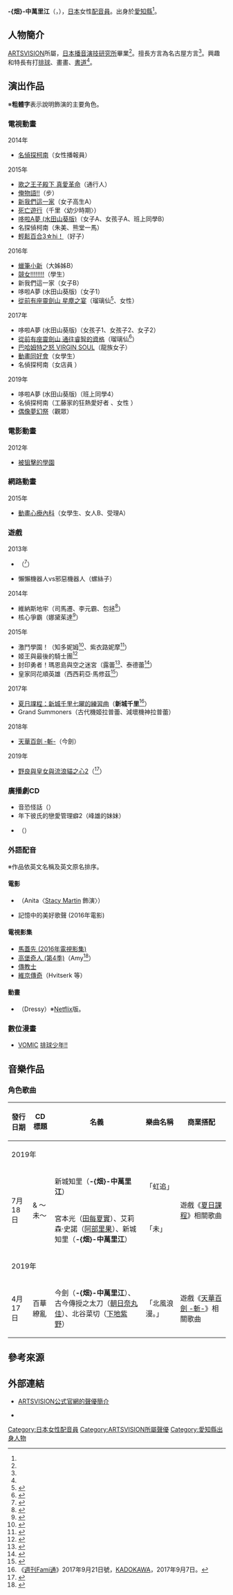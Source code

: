 {{multiple issues|
{{Notability Unreferenced|time=2016-08-26T04:13:41+00:00}}
{{Primarysources|time=2016-08-26T04:13:41+00:00}}
}}
{{noteTA|G1=Anime}}
{{配音員
|姓名= 畑中萬里江
|圖片= 
|尺寸= 
|替代= 
|簡介= 
|本名= 
|外文名= 畑中 万里江
|外文= ja
|羅馬拼音= 
|英文名= 
|暱稱= 
|藝名= 
|國籍= 
|籍貫= 
|出生地= 
|出身地= {{JPN}}[[愛知縣|愛知縣]]
|死歿地= 
|出生名= 
|生年= 
|生月= 8
|生日= 24
|歿年= 
|歿月= 
|歿日= 
|血型= 
|配演語言= 
|教育程度= 
|母校= 
|所屬= [[ARTSVISION|ARTSVISION]]
|宗教信仰= 
|配偶= 
|活躍年代= 
|出道作= 
|代表作= '''動畫'''<br />瑠璃仙（[[從前有座靈劍山|從前有座靈劍山]]）<br />步（[[俺物語！！|俺物語!!]]）<hr />'''遊戲'''<br />新城千里（[[夏日課堂|夏日課堂]]）
|網站= 
|其他= 
|module= {{japanese|embed=yes|畑中 万里江|はたなか まりえ|Hatanaka Marie}}
}}
'''-{畑}-中萬里江'''（{{lang-ja|畑中 万里江}}，{{bd||8月24日<ref name="arts-pro">{{Cite web|url=http://www.artsvision.co.jp/talent/627/|title=ARTSVISION公式官網的聲優簡介|publisher=[[ARTSVISION|ARTSVISION]]|accessdate=2016-08-26|language=ja|archive-date=2020-10-31|archive-url=https://web.archive.org/web/20201031081713/https://www.artsvision.co.jp/talent/627/|dead-url=no}}</ref>||}}），[[日本|日本]]女性[[配音員|配音員]]。出身於[[愛知縣|愛知縣]]<ref name="arts-pro" />。

== 人物簡介 ==
[[ARTSVISION|ARTSVISION]]所屬，[[日本播音演技研究所|日本播音演技研究所]]畢業<ref name="arts-pro" />。擅長方言為名古屋方言<ref name="arts-pro" />。興趣和特長有打[[排球|排球]]、畫畫、[[書道|書道]]<ref name="arts-pro" />。

== 演出作品 ==
※'''粗體字'''表示說明飾演的主要角色。
=== 電視動畫 ===
; 2014年
* [[名偵探柯南_(動畫)|名偵探柯南]]（女性播報員）
; 2015年
* [[歌之王子殿下|歌之王子殿下 真愛革命]]（通行人）
* [[俺物語！！|俺物語!!]]（步）
* [[我們這一家|新我們這一家]]（女子高生A）
* [[死亡遊行|死亡遊行]]（千里〈幼少時期〉）
* [[哆啦A夢_(2005年電視動畫)|哆啦A夢 (水田山葵版)]]（女子A、女孩子A、班上同學B）
* 名探偵柯南（朱美、熊堂一馬）
* [[輕鬆百合|輕鬆百合3☆hi！]]（好子）
; 2016年
* [[蠟筆小新|蠟筆小新]]（大姊姊B）
* [[競女!!!!!!!!|競女!!!!!!!!]]（學生）
* 新我們這一家（女子B）
* 哆啦A夢 (水田山葵版)（女子1）
* [[從前有座靈劍山|從前有座靈劍山 星塵之宴]]（瑠璃仙<ref>{{Cite web|url=http://reikenzan.net/staffcast/|title=製作人員&配音員|publisher=電視動畫「從前有座靈劍山 星塵之宴」公式官網|accessdate=2016-08-26|language=ja|archive-date=2016-09-05|archive-url=https://web.archive.org/web/20160905200950/http://reikenzan.net/staffcast/|dead-url=no}}</ref>、女性）
; 2017年
* 哆啦A夢 (水田山葵版)（女孩子1、女孩子2、女子2）<!--1月27日-->
* [[從前有座靈劍山|從前有座靈劍山 通往睿智的資格]]（瑠璃仙<ref>{{Cite web|url=http://reikenzan.net/character/17/|title=登場人物|work=電視動畫「從前有座靈劍山 通往睿智的資格」公式官網|accessdate=2017-03-02|language=ja|archive-date=2017-03-03|archive-url=https://web.archive.org/web/20170303042905/http://reikenzan.net/character/17/|dead-url=no}}</ref>）<!--2月26日-->
* [[巴哈姆特之怒#巴哈姆特之怒_VIRGIN_SOULS|巴哈姆特之怒 VIRGIN SOUL]]（龍族女子）<!--7月8日-->
* [[動畫同好會|動畫同好會]]（女學生）<!--10月8日-->
* 名偵探柯南（女店員<!--第878話；10月28日-->）
; 2019年
* 哆啦A夢 (水田山葵版)（班上同學4）
* 名偵探柯南（工藤家的狂熱愛好者<!--第941、942話；6月1日、6月8日-->、女性<!--第957話；10月19日-->）
* [[偶像夢幻祭|偶像夢幻祭]]（觀眾）<!--7月14日-->

=== 電影動畫 ===
; 2012年
* [[被狙擊的學園|被狙擊的學園]]

=== 網路動畫 ===
; 2015年
* [[漫畫心療系|動畫心療內科]]（女學生、女人B、受理A）

=== 遊戲 ===
; 2013年
* {{link-ja|輪轉惡魔！|わグルま!}}（{{lang|ja|アラネア}}<ref>{{Cite web|url=http://www.4gamer.net/games/126/G012664/20130329089.html|script-title=ja:「わグルま！」，おにぎり好き＆ぼっちで甘えん坊な蜘蛛娘「アラネア」が実装|accessdate=2016-08-26|language=ja}}{{dead link|date=2018年1月 |bot=InternetArchiveBot |fix-attempted=yes }}</ref>）
* 懶懶機器人vs邪惡機器人（螺絲子）
; 2014年
* 維納斯地牢（司馬遷、李元霸、包拯<ref>{{Cite web|url=http://venusdungeon.com/|title=豪華配音陣容介紹|accessdate=2016-08-26|language=ja|archive-url=https://web.archive.org/web/20141010080649/http://venusdungeon.com/|archive-date=2014-10-10|dead-url=yes}}</ref>）
* 核心爭霸（娜黛茱達<ref>{{Cite web|url=http://www.mmoinfo.net/news/press/coremasters/2014/140730.shtml|script-title=ja:『コアマスターズ』大型アップデート ver2.0 「再会の約束 re：promise」を実装 マスターのバランス調整でバトルはさらにスタイリッシュに！さらにお得なキャンペーンもスタート|accessdate=2016-08-26|language=ja|archive-date=2016-12-20|archive-url=https://web.archive.org/web/20161220215033/http://www.mmoinfo.net/news/press/coremasters/2014/140730.shtml|dead-url=no}}</ref>）
; 2015年
* 激鬥學園！（知多妮姆<ref>{{Cite web|url=http://www.mmoinfo.net/news/press/coremasters/2014/140730.html|title=『激鬥學園！』新劇情公開|accessdate=2016-08-26|language=ja}}{{dead link|date=2018年1月 |bot=InternetArchiveBot |fix-attempted=yes }}</ref>、紫衣路妮摩<ref>{{Cite web|url=http://prtimes.jp/main/html/rd/p/000000032.000010455.html|title=『激鬥學園！』與人氣電視動畫「夜晚的正義雙俠」決定合作！|accessdate=2016-08-26|language=ja|archive-date=2016-09-04|archive-url=https://web.archive.org/web/20160904112621/http://prtimes.jp/main/html/rd/p/000000032.000010455.html|dead-url=no}}</ref>）
* 姬王與最後的騎士團<ref>{{Cite web|url=http://www.himeo.gamepot.co.jp/|title=配音員|accessdate=2016-08-26|language=ja|archive-date=2015-10-08|archive-url=https://web.archive.org/web/20151008053933/http://www.himeo.gamepot.co.jp/|dead-url=yes}}</ref>
* 封印勇者！瑪恩島與空之迷宮（露蕾<ref>{{Cite web|url=http://yusha.sega-net.com/members/info/detail/15861.html|title=附有LE／UR特效的新角色登場！|accessdate=2016-08-26|language=ja|archive-date=2015-11-17|archive-url=https://web.archive.org/web/20151117013820/http://yusha.sega-net.com/members/info/detail/15861.html|dead-url=yes}}</ref>、泰德蕾<ref>{{Cite web|url=http://yusha.sega-net.com/members/info/detail/15140.html|title=「降臨！月夜的姬君」屬性限定活動開辦中！|accessdate=2016-08-26|language=ja|archive-date=2016-03-04|archive-url=https://web.archive.org/web/20160304095047/http://yusha.sega-net.com/members/info/detail/15140.html|dead-url=no}}</ref>）
* 皇家同花順英雄（西西莉亞·馬修茲<ref>{{Cite web|url=http://dengekionline.com/elem/000/001/050/1050837/html|script-title=ja:『ロイフラ』全キャラ図鑑·ウォーリア編。敵に大ダメージを与えるパーティの花形を紹介|accessdate=2016-08-26|language=ja}}{{dead link|date=2018年1月 |bot=InternetArchiveBot |fix-attempted=yes }}</ref>）
; 2017年
* [[夏日課堂|夏日課程：新城千里七曜的練習曲]]（'''新城千里'''<ref>《[[Fami通|週刊Fami通]]》2017年9月21日號，[[KADOKAWA|KADOKAWA]]，2017年9月7日。</ref>）
* Grand Summoners（古代機姬拉普蕾、減壞機神拉普蕾）
; 2018年
* [[天華百劍-斬-|天華百劍 -斬-]]（今劍）<!--4月20日-->
; 2019年
* [[野良與皇女與流浪貓之心|野良與皇女與流浪貓之心2]]（'''{{lang|ja|ノエル·ザ·ネクストシーズン}}'''<ref>{{Cite web|work=PS Vita/PS4/Switch「野良與皇女與流浪貓之心2」公式官網|url=https://nora-anime.net/nora2cs/|title=主要登場人物|accessdate=2018-11-09|language=ja|archive-date=2018-11-09|archive-url=https://web.archive.org/web/20181109153145/https://nora-anime.net/nora2cs/|dead-url=no}}</ref>）<!--2月28日-->

=== 廣播劇CD ===
* 音恐怪話{{lang|ja|かごめ}}（{{lang|ja|アサミ}}）
* 年下彼氏的戀愛管理癖2（峰雄的妹妹）
* {{lang|ja|ファーストリップ}}（{{lang|ja|サヤ}}）

=== 外語配音 ===
※作品依英文名稱及英文原名排序。
==== 電影 ====
* {{link-en|桃色謎雲 (2015年電影)|The Lady in the Car with Glasses and a Gun (2015 film)|桃色謎雲}}（Anita〈[[斯塔西·馬汀|Stacy Martin]] 飾演〉）
* 記憶中的美好歌聲 (2016年電影)

==== 電視影集 ====
* [[馬蓋先_(2016年電視劇)|馬蓋先 (2016年電視影集)]]
* [[高堡奇人_(電視劇)|高堡奇人 (第4季)]]（Amy<ref>{{Cite web|publisher=-{畑}-中萬里江的Twitter|work=|url=https://twitter.com/marie_mikan/status/1195340691951325184|title=2019年11月15日22:00 (JST)|date=2019-11-15|accessdate=2020-03-25|language=ja}}</ref>）
* [[傳教士_(電視劇)|傳教士]]
* [[維京傳奇|維京傳奇]]（Hvitserk 等）

==== 動畫 ====
* {{link-en|內褲隊長傳奇|The Epic Tales of Captain Underpants}}（Dressy）※[[Netflix|Netflix]]版。

=== 數位漫畫 ===
* [[Vomic|VOMIC]] [[排球少年！！|排球少年!!]]

== 音樂作品 ==
=== 角色歌曲 ===
{|class="wikitable" style="font-size:small;" 
!發行日期!!CD標題!!名義!!樂曲名稱!!商業搭配
|-
!colspan="5"|2019年
|-
|rowspan="2"|7月18日
|rowspan="2"|{{lang|ja|ドラマ}}&{{lang|ja|ミュージックアルバム サマーレッスン}} ～未{{lang|ja|来はいま}}～
|新城知里（'''-{畑}-中萬里江'''）
|「{{lang|ja|いつか}}虹{{lang|ja|を}}追{{lang|ja|いかけて}}」
|rowspan="2"|遊戲《[[夏日課堂|夏日課程]]》相關歌曲
|-
|宮本光（[[田每夏實|田每夏實]]）、艾莉森·史諾（[[阿部里果|阿部里果]]）、新城知里（'''-{畑}-中萬里江'''）
|「未{{lang|ja|来はいま}}」
|-
!colspan="5"|2019年
|-
|4月17日
|百華繚亂
|今劍（'''-{畑}-中萬里江'''）、古今傳授之太刀（[[朝日奈丸佳|朝日奈丸佳]]）、北谷菜切（[[下地紫野|下地紫野]]）
|「北風{{lang|ja|と、そよぐ、恋}}浪漫。」
|遊戲《[[天華百劍|天華百劍 -斬-]]》相關歌曲
|}

== 參考來源 ==
{{reflist}}

== 外部連結 ==
* [https://www.artsvision.co.jp/talent/627/ ARTSVISION公式官網的聲優簡介] {{Wayback|url=https://www.artsvision.co.jp/talent/627/ |date=20190415070140 }} {{ja icon}}
* {{Twitter|marie_mikan}} {{ja icon}}

{{ARTSVISION}}
{{DEFAULTSORT:Hatanaka Marie}}
[[Category:日本女性配音員|Category:日本女性配音員]]
[[Category:ARTSVISION所屬聲優|Category:ARTSVISION所屬聲優]]
[[Category:愛知縣出身人物|Category:愛知縣出身人物]]